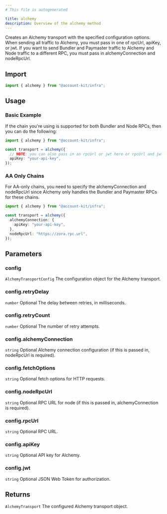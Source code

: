 ```yaml
---
# This file is autogenerated

title: alchemy
description: Overview of the alchemy method
---
```



Creates an Alchemy transport with the specified configuration options.
When sending all traffic to Alchemy, you must pass in one of rpcUrl, apiKey, or jwt.
If you want to send Bundler and Paymaster traffic to Alchemy and Node traffic to a different RPC, you must pass in alchemyConnection and nodeRpcUrl.

## Import

```ts
import { alchemy } from "@account-kit/infra";
```

## Usage

### Basic Example

If the chain you're using is supported for both Bundler and Node RPCs, then you can do the following:

```ts
import { alchemy } from "@account-kit/infra";

const transport = alchemy({
  // NOTE: you can also pass in an rpcUrl or jwt here or rpcUrl and jwt
  apiKey: "your-api-key",
});
```

### AA Only Chains

For AA-only chains, you need to specify the alchemyConnection and nodeRpcUrl since Alchemy only
handles the Bundler and Paymaster RPCs for these chains.

```ts
import { alchemy } from "@account-kit/infra";

const transport = alchemy({
  alchemyConnection: {
    apiKey: "your-api-key",
  },
  nodeRpcUrl: "https://zora.rpc.url",
});
```

## Parameters

### config

`AlchemyTransportConfig`
The configuration object for the Alchemy transport.

### config.retryDelay

`number`
Optional The delay between retries, in milliseconds.

### config.retryCount

`number`
Optional The number of retry attempts.

### config.alchemyConnection

`string`
Optional Alchemy connection configuration (if this is passed in, nodeRpcUrl is required).

### config.fetchOptions

`string`
Optional fetch options for HTTP requests.

### config.nodeRpcUrl

`string`
Optional RPC URL for node (if this is passed in, alchemyConnection is required).

### config.rpcUrl

`string`
Optional RPC URL.

### config.apiKey

`string`
Optional API key for Alchemy.

### config.jwt

`string`
Optional JSON Web Token for authorization.

## Returns

`AlchemyTransport`
The configured Alchemy transport object.
